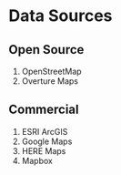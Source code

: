 # Data Sources

## Open Source
1. OpenStreetMap
2. Overture Maps

## Commercial
1. ESRI ArcGIS
2. Google Maps
3. HERE Maps
4. Mapbox
